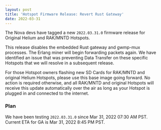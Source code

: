 ```yaml
---
layout: post
title: 'Hotspot Firmware Release: Revert Rust Gateway'
date: 2022-03-31
---
```


The Nova devs have tagged a new `2022.03.31.0` firmware release for Original Helium and RAK/MNTD
Hotspots.

<!--truncate-->

This release disables the embedded Rust gateway and gwmp-mux processes. The Erlang miner will begin
forwarding packets again. We have identified an issue that was preventing Data Transfer on these
specific Hotspots that we will resolve in a subsequent release.

For those Hotspot owners flashing new SD Cards for RAK/MNTD and original Helium Hotspots, please use
this base image going forward. No action is required otherwise, and all RAK/MNTD and original
Hotspots will receive this update automatically over the air as long as your Hotspot is plugged in
and connected to the internet.

### Plan

We have been testing `2022.03.31.0` since Mar 31, 2022 07:30 AM PST. Current ETA for GA is Mar 31,
2022 8:45 PM PST.

